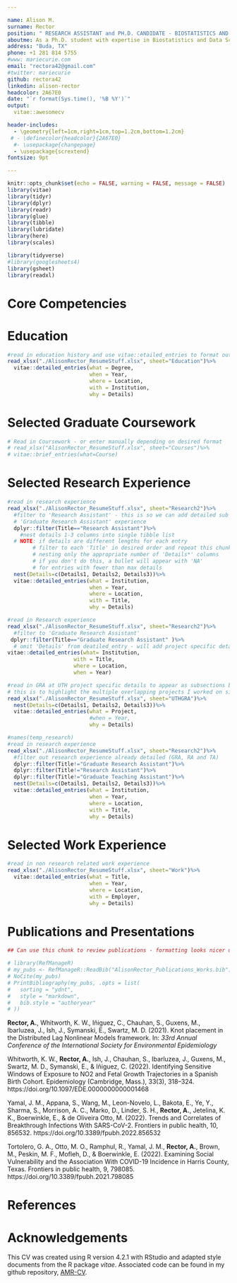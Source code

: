 ```yaml
---

name: Alison M.
surname: Rector
position: " RESEARCH ASSISTANT and PH.D. CANDIDATE - BIOSTATISTICS AND DATA SCIENCE"
aboutme: As a Ph.D. student with expertise in Biostatistics and Data Science, I have a strong ability to adapt and learn in a variety of settings to streamline data analysis and reporting. I have over 6 years of experience in statistical and data analysis. I enjoy working independently and collaborating with colleagues to troubleshoot and resolve complex issues with research, design, and implementation that propel projects to fruition.
address: "Buda, TX"
phone: +1 281 814 5755
#www: mariecurie.com
email: "rectora42@gmail.com"
#twitter: mariecurie
github: rectora42
linkedin: alison-rector
headcolor: 2A67E0
date: "`r format(Sys.time(), '%B %Y')`"
output: 
  vitae::awesomecv

header-includes:
  - \geometry{left=1cm,right=1cm,top=1.2cm,bottom=1.2cm}
 # - \definecolor{headcolor}{2A67E0}
  #- \usepackage{changepage} 
  - \usepackage{scrextend}
fontsize: 9pt

---
```

```r
knitr::opts_chunk$set(echo = FALSE, warning = FALSE, message = FALSE)
library(vitae)
library(tidyr)
library(dplyr)
library(readr)
library(glue)
library(tibble)
library(lubridate)
library(here)
library(scales)

library(tidyverse)
#library(googlesheets4)
library(gsheet)
library(readxl)
```

# Core Competencies  
\begin{scriptsize}
\begin{center}
• Statistical Analysis • Spatio-temporal Models • Predictive Modeling • Advanced Data Visualization • Model Evaluation • Data Management • EHR Data •  \linebreak 
\smallskip  
• R • RStudio • Git • GitHub • Python • SQL • PostgreSQL • INLA  • SAS • Stata • \linebreak 
\smallskip  
• Strategic Planning • Technical Leadership • Communication • Adaptability • Ability to Learn • Dissemination of Knowledge • \linebreak 
\end{center}
\end{scriptsize}
<!-- • Instructional Design • Education • Canvas  -->
# Education  

```r
#read in education history and use vitae::etailed_entries to format output
read_xlsx("./AlisonRector_ResumeStuff.xlsx", sheet="Education")%>%
  vitae::detailed_entries(what = Degree,
                          when = Year,
                          where = Location, 
                          with = Institution, 
                          why = Details)
```

# Selected Graduate Coursework  
```r
# Read in Coursework - or enter manually depending on desired format 
# read_xlsx("AlisonRector_ResumeStuff.xlsx", sheet="Courses")%>%
# vitae::brief_entries(what=Course)
```
\begin{scriptsize}
\emph{full transcript available upon request}
\begin{center}
• Machine Learning in Practice • Practical Python Programming/Algorithms and Data Analysis • Fundamentals of Data Analytics and Prediction • \linebreak 
\smallskip  
• Linear Models • Generalized Linear Models • Stochastic Processes for Biostatisticians • Spatio-Temporal Analysis • 
\end{center}
\end{scriptsize}
<!-- • Probability and Distribution Theory • Statistical Inference • Stochastic Processes for Biostatisticians • Linear Models • Generalized Linear Models • Fundamentals of Data Analytics and Prediction • Practical Python Programing/Algorithms and Data Analysis • Machine Learning in Practice • Categorical Data Analysis • Epidemiology I, II, and III • Applied Linear Regression • Applied Multivariate Analysis for Biostatistics  •  Survival Analysis  •  Large Sample Theory  •  Introduction to Data Science  •  Data Science Computing  •  Spatio-Temporal Analysis  •  Statistical Method in Clinical Trials  •  -->


# Selected Research Experience 

```r
#read in research experience
read_xlsx("./AlisonRector_ResumeStuff.xlsx", sheet="Research2")%>%
  #filter to 'Research Assistant' - this is so we can add detailed sub headers under 
  # 'Graduate Research Assistant' experience
  dplyr::filter(Title=="Research Assistant")%>%
    #nest details 1-3 columns into single tibble list 
  # NOTE: if details are different lengths for each entry
        # filter to each 'Title' in desired order and repeat this chunk
        # nesting only the appropriate number of 'Details*' columns
        # if you don't do this, a bullet will appear with 'NA' 
        # for entries with fewer than max details
  nest(Details=c(Details1, Details2, Details3))%>%
  vitae::detailed_entries(what = Institution,
                          when = Year,
                          where = Location,
                          with = Title,
                          why = Details)

```

```r
#read in Research experience
read_xlsx("./AlisonRector_ResumeStuff.xlsx", sheet="Research2")%>%
  #filter to 'Graduate Research Assistant' 
 dplyr::filter(Title=="Graduate Research Assistant" )%>%
  # omit 'Details' from deatiled_entry - will add project specific details below
vitae::detailed_entries(what= Institution, 
                     with = Title,
                     where = Location,
                     when = Year)
```

```r
#read in GRA at UTH project specific details to appear as subsections below 'Graduate Resarch Assistant'
# this is to highlight the multiple overlapping projects I worked on simultaneously
read_xlsx("./AlisonRector_ResumeStuff.xlsx", sheet="UTHGRA")%>%
  nest(Details=c(Details1, Details2, Details3))%>%
  vitae::detailed_entries(what = Project,
                          #when = Year,
                          why = Details)
```

```r
#names(temp_research)
#read in research experience
read_xlsx("./AlisonRector_ResumeStuff.xlsx", sheet="Research2")%>%
  #filter out research experience already detailed (GRA, RA and TA)
  dplyr::filter(Title!="Graduate Research Assistant")%>%
  dplyr::filter(Title!="Research Assistant")%>%
  dplyr::filter(Title!="Graduate Teaching Assistant")%>%
  nest(Details=c(Details1, Details2, Details3))%>%
  vitae::detailed_entries(what = Institution,
                          when = Year,
                          where = Location,
                          with = Title,
                          why = Details)

```


# Selected Work Experience  
```r
#read in non research related work experience
read_xlsx("./AlisonRector_ResumeStuff.xlsx", sheet="Work")%>%
  vitae::detailed_entries(what = Title,
                          when = Year,
                          where = Location, 
                          with = Employer, 
                          why = Details)
```


# Publications and Presentations  


```r
## Can use this chunk to review publications - formatting looks nicer using PubMed 'cite' feature and copying citation

# library(RefManageR)
# my_pubs <- RefManageR::ReadBib("AlisonRector_Publications_Works.bib")
# NoCite(my_pubs)
# PrintBibliography(my_pubs, .opts = list(
#   sorting = "ydnt",
#   style = "markdown",
#   bib.style = "authoryear"
# ))

```
**Rector, A.**, Whitworth, K. W., Iñiguez, C., Chauhan, S., Guxens, M., Ibarluzea, J., Ish, J.,  Symanski, E.,  Swartz, M. D. (2021). Knot placement in the Distributed Lag Nonlinear Models framework. In: *33rd Annual Conference of the International Society for Environmental Epidemiology*

\smallskip  

Whitworth, K. W., **Rector, A.**, Ish, J., Chauhan, S., Ibarluzea, J., Guxens, M., Swartz, M. D., Symanski, E., & Iñiguez, C. (2022). Identifying Sensitive Windows of Exposure to NO2 and Fetal Growth Trajectories in a Spanish Birth Cohort. Epidemiology (Cambridge, Mass.), 33(3), 318–324. https://doi.org/10.1097/EDE.0000000000001468

\smallskip  

Yamal, J. M., Appana, S., Wang, M., Leon-Novelo, L., Bakota, E., Ye, Y., Sharma, S., Morrison, A. C., Marko, D., Linder, S. H., **Rector, A.**, Jetelina, K. K., Boerwinkle, E., & de Oliveira Otto, M. (2022). Trends and Correlates of Breakthrough Infections With SARS-CoV-2. Frontiers in public health, 10, 856532. https://doi.org/10.3389/fpubh.2022.856532

\smallskip  

Tortolero, G. A., Otto, M. O., Ramphul, R., Yamal, J. M., **Rector, A.**, Brown, M., Peskin, M. F., Mofleh, D., & Boerwinkle, E. (2022). Examining Social Vulnerability and the Association With COVID-19 Incidence in Harris County, Texas. Frontiers in public health, 9, 798085. https://doi.org/10.3389/fpubh.2021.798085  

<!-- # Manuscripts in Progress   -->

<!-- Chen, W., **Rector, A.**, Guxens, M., Iñiguez, C.,  Swartz, M. D.,  Symanski, E., Ibarluzea, J., and Ambròs, A., Estarlich, M., Lertxundi, A., Riaño-Galán, I., Sunyer, J., Fernández-Somoano, A., Chauhan, S.P.J., Ish, J. & Whitworth, K.W. Susceptible windows of exposure to fine particulate matter exposure and fetal growth trajectories in the Spanish INMA (INfancia y Medio Ambiente) birth cohort[Manuscript submitted for publication - August 2022]. -->

<!-- \smallskip   -->

<!-- Otto, M.O., Brito, F., Tark, J.Y., Bakota, E., Yamal, J.M., Serbo, D., Sharma, S., Brown, M., Appana, S., **Rector, A.**, Case Growth Analysis to Inform Local Response to COVID-19 Epidemic in a Diverse U.S Community [Manuscript submitted for publication - July 2022]  -->

<!-- \smallskip   -->

<!-- **Rector, A.**,  Swartz, M. D., Iñiguez, C., Guxens, M., Ibarluzea, J., Symanski,E., Delclos, G., Bauer, C.X., & Whitworth, K.W. Mediation Analysis in a Distributed Lag Non-Linear Model Framework.   -->

<!-- \smallskip   -->

<!-- **Rector, A.**,  Whitworth, K.W., Bauer, C.X., Iñiguez, C., Guxens, M., Ibarluzea, J., Symanski,E., Delclos, G., & Swartz, M. D. Bayesian curve-fitting for the cross basis in the Distributed Lag Non-Linear Model Framework.   -->

<!-- \smallskip   -->

<!-- **Rector, A.**,  Swartz, M. D., Yamal, J.M., Otto, M.O., Marko, D., Banerjee, D., Monroy, J.A., White, R., Linder, S.,  Delclos, G., Bauer, C.X., & Whitworth, K.W. Susceptible windows of exposure to fine particulate matter exposure and COVID-19 in Houston, TX.   -->

<!-- \smallskip   -->

<!-- **Rector, A.**, Brito, F., Chen, J. Bauer, C.X., Yamal, J.M. Texas TSA COVID-19 ICU Bed Occupancy Predictive Modeling Performance Evaluation  -->


# References  
\begin{small}
\emph{References available upon request}
\end{small}
# Acknowledgements  
This CV was created using R version 4.2.1 with RStudio and adapted style documents from the R package *vitae*. Associated code can be found in my github repository, [AMR-CV]().